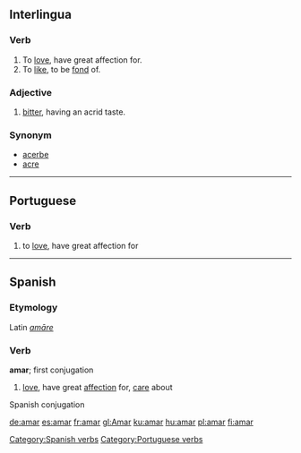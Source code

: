 ==Interlingua==
===Verb===
#To [[love]],  have great affection for.
#To [[like]], to be [[fond]] of.

===Adjective===
#[[bitter]], having an acrid taste. 

===Synonym===
*[[acerbe]]
*[[acre]]

----
==Portuguese==
===Verb===

# to [[love]], have great affection for

----
==Spanish==
===Etymology===
Latin ''[[amare|amāre]]''

===Verb===
[[Category:Spanish verbs]]
'''amar'''; first conjugation

# [[love]], have great [[affection]] for, [[care]] about
[[Category:Portuguese verbs]]

Spanish conjugation

{{W.es.v.conj.ar|Am}}

[[de:amar]]
[[es:amar]]
[[fr:amar]]
[[gl:Amar]]
[[ku:amar]]
[[hu:amar]]
[[pl:amar]]
[[fi:amar]]